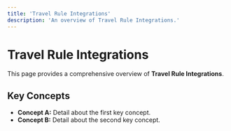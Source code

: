 ```yaml
---
title: 'Travel Rule Integrations'
description: 'An overview of Travel Rule Integrations.'
---
```


# Travel Rule Integrations

This page provides a comprehensive overview of **Travel Rule Integrations**.

## Key Concepts

* **Concept A:** Detail about the first key concept.
* **Concept B:** Detail about the second key concept.
